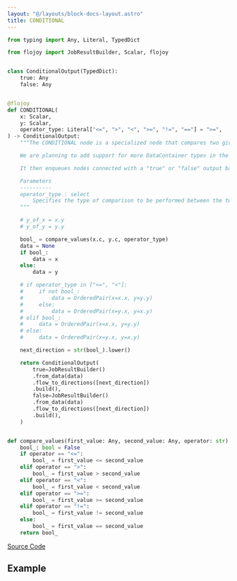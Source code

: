 ```yaml
---
layout: "@/layouts/block-docs-layout.astro"
title: CONDITIONAL
---
```



<PythonDocsDisplay docstring={docstring} />

```python
from typing import Any, Literal, TypedDict

from flojoy import JobResultBuilder, Scalar, flojoy


class ConditionalOutput(TypedDict):
    true: Any
    false: Any


@flojoy
def CONDITIONAL(
    x: Scalar,
    y: Scalar,
    operator_type: Literal["<=", ">", "<", ">=", "!=", "=="] = ">=",
) -> ConditionalOutput:
    """The CONDITIONAL node is a specialized node that compares two given Scalar inputs.

    We are planning to add support for more DataContainer types in the future.

    It then enqueues nodes connected with a "true" or "false" output based on the comparison result.

    Parameters
    ----------
    operator_type : select
        Specifies the type of comparison to be performed between the two inputs. The default value is ">=".
    """

    # y_of_x = x.y
    # y_of_y = y.y

    bool_ = compare_values(x.c, y.c, operator_type)
    data = None
    if bool_:
        data = x
    else:
        data = y

    # if operator_type in ["<=", "<"]:
    #     if not bool_:
    #         data = OrderedPair(x=x.x, y=y.y)
    #     else:
    #         data = OrderedPair(x=y.x, y=x.y)
    # elif bool_:
    #     data = OrderedPair(x=x.x, y=y.y)
    # else:
    #     data = OrderedPair(x=y.x, y=x.y)

    next_direction = str(bool_).lower()

    return ConditionalOutput(
        true=JobResultBuilder()
        .from_data(data)
        .flow_to_directions([next_direction])
        .build(),
        false=JobResultBuilder()
        .from_data(data)
        .flow_to_directions([next_direction])
        .build(),
    )


def compare_values(first_value: Any, second_value: Any, operator: str):
    bool_: bool = False
    if operator == "<=":
        bool_ = first_value <= second_value
    elif operator == ">":
        bool_ = first_value > second_value
    elif operator == "<":
        bool_ = first_value < second_value
    elif operator == ">=":
        bool_ = first_value >= second_value
    elif operator == "!=":
        bool_ = first_value != second_value
    else:
        bool_ = first_value == second_value
    return bool_

```

[Source Code](https://github.com/flojoy-ai/blocks/blob/main/blocks/LOGIC_GATES/CONDITIONALS/CONDITIONAL/CONDITIONAL.py)

## Example
